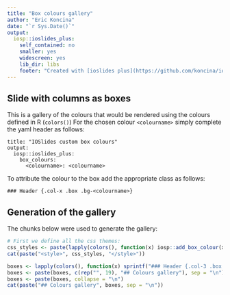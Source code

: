 ```yaml
---
title: "Box colours gallery"
author: "Eric Koncina"
date: "`r Sys.Date()`"
output:
  iosp::ioslides_plus:
    self_contained: no
    smaller: yes
    widescreen: yes
    lib_dir: libs
    footer: "Created with [ioslides plus](https://github.com/koncina/iosp)"
---
```


## Slide with columns as boxes

This is a gallery of the colours that would be rendered using the colours defined in R (`colors()`)
For the chosen colour `<colourname>` simply complete the yaml header as follows:

```
title: "IOSlides custom box colours"
output:
  iosp::ioslides_plus:
    box_colours:
      <colourname>: <colourname>
```

To attribute the colour to the box add the appropriate class as follows: 

```
### Header {.col-x .box .bg-<colourname>}
```

## Generation of the gallery

The chunks below were used to generate the gallery:

```r
# First we define all the css themes:
css_styles <- paste(lapply(colors(), function(x) iosp::add_box_colour(x, x)), collapse = "\n")
cat(paste("<style>", css_styles, "</style>"))
```


```r
boxes <- lapply(colors(), function(x) sprintf("### Header {.col-3 .box .bg-%s}\n%s\n", x, x))
boxes <- paste(boxes, c(rep("", 19), "## Colours gallery"), sep = "\n")
boxes <- paste(boxes, collapse = "\n")
cat(paste("## Colours gallery", boxes, sep = "\n"))
```
